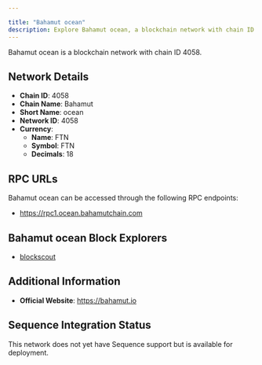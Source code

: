 ```yaml
---

title: "Bahamut ocean"
description: Explore Bahamut ocean, a blockchain network with chain ID 4058. Learn about its native currency, FTN, and how to interact with the network.
---
```




Bahamut ocean is a blockchain network with chain ID 4058.

## Network Details

- **Chain ID**: 4058
- **Chain Name**: Bahamut
- **Short Name**: ocean
- **Network ID**: 4058
- **Currency**: 
  - **Name**: FTN
  - **Symbol**: FTN
  - **Decimals**: 18

## RPC URLs

Bahamut ocean can be accessed through the following RPC endpoints:

- https://rpc1.ocean.bahamutchain.com

## Bahamut ocean Block Explorers

- [blockscout](https://ocean.ftnscan.com)

## Additional Information

- **Official Website**: https://bahamut.io

## Sequence Integration Status

This network does not yet have Sequence support but is available for deployment.
